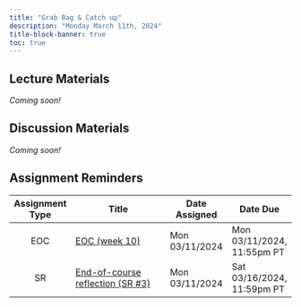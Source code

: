 ```yaml
---
title: "Grab Bag & Catch up"
description: "Monday March 11th, 2024"
title-block-banner: true
toc: true
---
```


## Lecture Materials 

*Coming soon!*

## Discussion Materials

*Coming soon!*

## Assignment Reminders

| Assignment Type | Title                                                                | Date Assigned  | Date Due                   |
|:---------------:|----------------------------------------------------------------------|----------------|----------------------------|
| EOC             | [EOC (week 10)](https://forms.gle/dEmgAhCMDnnhbNqK7)                 | Mon 03/11/2024 | Mon 03/11/2024, 11:55pm PT |
| SR              | [End-of-course reflection (SR #3)](../assignments/SR3-endcourse.qmd) | Mon 03/11/2024 | Sat 03/16/2024, 11:59pm PT |


